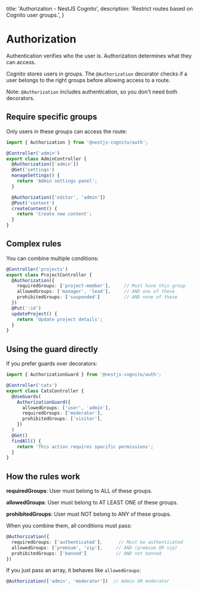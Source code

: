   title: 'Authorization - NestJS Cognito',
  description: 'Restrict routes based on Cognito user groups.',
}

# Authorization

Authentication verifies who the user is. Authorization determines what they can access.

Cognito stores users in groups. The `@Authorization` decorator checks if a user belongs to the right groups before allowing access to a route.

Note: `@Authorization` includes authentication, so you don't need both decorators.

## Require specific groups

Only users in these groups can access the route:

```typescript
import { Authorization } from '@nestjs-cognito/auth';

@Controller('admin')
export class AdminController {
  @Authorization(['admin'])
  @Get('settings')
  manageSettings() {
    return 'Admin settings panel';
  }

  @Authorization(['editor', 'admin'])
  @Post('content')
  createContent() {
    return 'Create new content';
  }
}
```

## Complex rules

You can combine multiple conditions:

```typescript
@Controller('projects')
export class ProjectController {
  @Authorization({
    requiredGroups: ['project-member'],     // Must have this group
    allowedGroups: ['manager', 'lead'],     // AND one of these
    prohibitedGroups: ['suspended']         // AND none of these
  })
  @Put(':id')
  updateProject() {
    return 'Update project details';
  }
}
```

## Using the guard directly

If you prefer guards over decorators:

```typescript
import { AuthorizationGuard } from '@nestjs-cognito/auth';

@Controller('cats')
export class CatsController {
  @UseGuards(
    AuthorizationGuard({
      allowedGroups: ['user', 'admin'],
      requiredGroups: ['moderator'],
      prohibitedGroups: ['visitor'],
    })
  )
  @Get()
  findAll() {
    return 'This action requires specific permissions';
  }
}
```

## How the rules work

**requiredGroups**: User must belong to ALL of these groups.

**allowedGroups**: User must belong to AT LEAST ONE of these groups.

**prohibitedGroups**: User must NOT belong to ANY of these groups.

When you combine them, all conditions must pass:

```typescript
@Authorization({
  requiredGroups: ['authenticated'],      // Must be authenticated
  allowedGroups: ['premium', 'vip'],     // AND (premium OR vip)
  prohibitedGroups: ['banned']           // AND not banned
})
```

If you just pass an array, it behaves like `allowedGroups`:

```typescript
@Authorization(['admin', 'moderator'])  // Admin OR moderator
```
